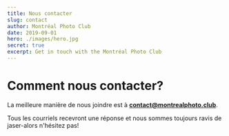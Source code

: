 ```yaml
---
title: Nous contacter
slug: contact
author: Montréal Photo Club
date: 2019-09-01
hero: ./images/hero.jpg
secret: true
excerpt: Get in touch with the Montréal Photo Club
---
```


# Comment nous contacter?

La meilleure manière de nous joindre est à **contact@montrealphoto.club**.

Tous les courriels recevront une réponse et nous sommes toujours ravis de jaser-alors n'hésitez pas!
